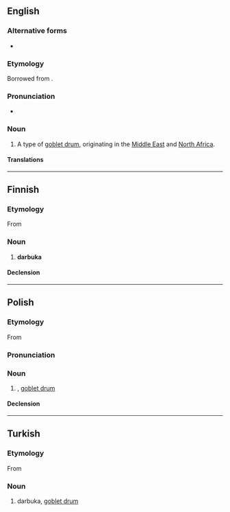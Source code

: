 ==English==
{{wikipedia}}

===Alternative forms===
* {{l|en|darbouka}}

===Etymology===
Borrowed from {{bor|en|ar|دَرْبُوكَة}}.

===Pronunciation===
* {{a|RP}} {{IPA|en|/ˌdɑːˈbuːkə/}}

===Noun===
{{en-noun}}

# {{lb|en|musical instruments}} A type of [[goblet drum]], originating in the [[Middle East]] and [[North Africa]].

====Translations====
{{trans-see|goblet drum}}

----

==Finnish==

===Etymology===
From {{der|fi|ar|دَرْبُوكَة}}

===Noun===
{{fi-noun}}

# {{lb|fi|musical instruments}} '''darbuka'''

====Declension====
{{fi-decl-kulkija|darbuk|a}}

----

==Polish==

===Etymology===
From {{der|pl|ar|دَرْبُوكَة}}

===Pronunciation===
{{pl-p}}

===Noun===
{{pl-noun|f}}

# {{lb|pl|musical instruments}} {{l|en|darbuka}}, [[goblet drum]]

====Declension====
{{pl-decl-noun-f}}

----

==Turkish==

===Etymology===
From {{der|tr|ar|دَرْبُوكَة}}

===Noun===
{{tr-noun|yı|lar}}

# {{lb|tr|musical instruments}} darbuka, [[goblet drum]]